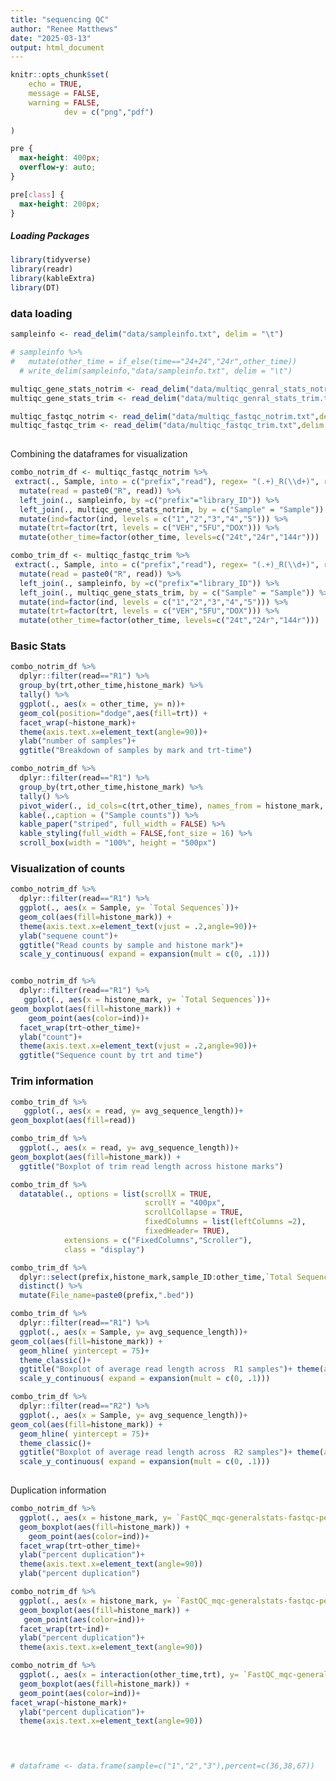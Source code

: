 ```yaml
---
title: "sequencing QC"
author: "Renee Matthews"
date: "2025-03-13"
output: html_document
---
```


```r
knitr::opts_chunk$set(
	echo = TRUE,
	message = FALSE,
	warning = FALSE,
			dev = c("png","pdf")
	
)
```

```css
pre {
  max-height: 400px;
  overflow-y: auto;
}

pre[class] {
  max-height: 200px;
}
```

##### Loading Packages

```r
library(tidyverse)
library(readr)
library(kableExtra)
library(DT)
```

### data loading

```r

sampleinfo <- read_delim("data/sampleinfo.txt", delim = "\t")

# sampleinfo %>%
#   mutate(other_time = if_else(time=="24+24","24r",other_time))
  # write_delim(sampleinfo,"data/sampleinfo.txt", delim = "\t")

multiqc_gene_stats_notrim <- read_delim("data/multiqc_genral_stats_notrim.txt",delim = "\t")
multiqc_gene_stats_trim <- read_delim("data/multiqc_genral_stats_trim.txt",delim = "\t")

multiqc_fastqc_notrim <- read_delim("data/multiqc_fastqc_notrim.txt",delim = "\t")
multiqc_fastqc_trim <- read_delim("data/multiqc_fastqc_trim.txt",delim = "\t")
    
```

Combining the dataframes for visualization

```r
combo_notrim_df <- multiqc_fastqc_notrim %>% 
 extract(., Sample, into = c("prefix","read"), regex= "(.+)_R(\\d+)", remove=FALSE) %>% 
  mutate(read = paste0("R", read)) %>% 
  left_join(., sampleinfo, by =c("prefix"="library_ID")) %>% 
  left_join(., multiqc_gene_stats_notrim, by = c("Sample" = "Sample")) %>% 
  mutate(ind=factor(ind, levels = c("1","2","3","4","5"))) %>% 
  mutate(trt=factor(trt, levels = c("VEH","5FU","DOX"))) %>% 
  mutate(other_time=factor(other_time, levels=c("24t","24r","144r")))

combo_trim_df <- multiqc_fastqc_trim %>% 
 extract(., Sample, into = c("prefix","read"), regex= "(.+)_R(\\d+)", remove=FALSE) %>% 
  mutate(read = paste0("R", read)) %>% 
  left_join(., sampleinfo, by =c("prefix"="library_ID")) %>% 
  left_join(., multiqc_gene_stats_trim, by = c("Sample" = "Sample")) %>% 
  mutate(ind=factor(ind, levels = c("1","2","3","4","5"))) %>% 
  mutate(trt=factor(trt, levels = c("VEH","5FU","DOX"))) %>% 
  mutate(other_time=factor(other_time, levels=c("24t","24r","144r")))
```

### Basic Stats

```r
combo_notrim_df %>% 
  dplyr::filter(read=="R1") %>% 
  group_by(trt,other_time,histone_mark) %>% 
  tally() %>% 
  ggplot(., aes(x = other_time, y= n))+
  geom_col(position="dodge",aes(fill=trt)) + 
  facet_wrap(~histone_mark)+
  theme(axis.text.x=element_text(angle=90))+
  ylab("number of samples")+
  ggtitle("Breakdown of samples by mark and trt-time")

combo_notrim_df %>% 
  dplyr::filter(read=="R1") %>% 
  group_by(trt,other_time,histone_mark) %>% 
  tally() %>% 
  pivot_wider(., id_cols=c(trt,other_time), names_from = histone_mark, values_from = n) %>% 
  kable(.,caption = ("Sample counts")) %>% 
  kable_paper("striped", full_width = FALSE) %>%
  kable_styling(full_width = FALSE,font_size = 16) %>%
  scroll_box(width = "100%", height = "500px")

```


### Visualization of counts

```r

combo_notrim_df %>% 
  dplyr::filter(read=="R1") %>% 
  ggplot(., aes(x = Sample, y= `Total Sequences`))+
  geom_col(aes(fill=histone_mark)) + 
  theme(axis.text.x=element_text(vjust = .2,angle=90))+
  ylab("sequene count")+
  ggtitle("Read counts by sample and histone mark")+
  scale_y_continuous( expand = expansion(mult = c(0, .1)))


combo_notrim_df %>% 
  dplyr::filter(read=="R1") %>% 
   ggplot(., aes(x = histone_mark, y= `Total Sequences`))+
geom_boxplot(aes(fill=histone_mark)) + 
    geom_point(aes(color=ind))+
  facet_wrap(trt~other_time)+
  ylab("count")+
  theme(axis.text.x=element_text(vjust = .2,angle=90))+
  ggtitle("Sequence count by trt and time")

```

### Trim information

```r
combo_trim_df %>% 
   ggplot(., aes(x = read, y= avg_sequence_length))+
geom_boxplot(aes(fill=read))

combo_trim_df %>% 
  ggplot(., aes(x = read, y= avg_sequence_length))+
geom_boxplot(aes(fill=histone_mark)) +
  ggtitle("Boxplot of trim read length across histone marks")

combo_trim_df %>% 
  datatable(., options = list(scrollX = TRUE, 
                              scrollY = "400px",
                              scrollCollapse = TRUE,
                              fixedColumns = list(leftColumns =2),
                              fixedHeader= TRUE),
            extensions = c("FixedColumns","Scroller"),
            class = "display")

combo_trim_df %>% 
  dplyr::select(prefix,histone_mark,sample_ID:other_time,`Total Sequences`) %>% 
  distinct() %>% 
  mutate(File_name=paste0(prefix,".bed"))


```


```r
combo_trim_df %>% 
  dplyr::filter(read=="R1") %>% 
  ggplot(., aes(x = Sample, y= avg_sequence_length))+
geom_col(aes(fill=histone_mark)) +
  geom_hline( yintercept = 75)+
  theme_classic()+
  ggtitle("Boxplot of average read length across  R1 samples")+ theme(axis.text.x=element_text(vjust = .2,angle=90))+
  scale_y_continuous( expand = expansion(mult = c(0, .1)))

combo_trim_df %>% 
  dplyr::filter(read=="R2") %>% 
  ggplot(., aes(x = Sample, y= avg_sequence_length))+
geom_col(aes(fill=histone_mark)) +
  geom_hline( yintercept = 75)+
  theme_classic()+
  ggtitle("Boxplot of average read length across  R2 samples")+ theme(axis.text.x=element_text(vjust = .2,angle=90))+
  scale_y_continuous( expand = expansion(mult = c(0, .1)))
  


```



Duplication information
```r
combo_notrim_df %>% 
  ggplot(., aes(x = histone_mark, y= `FastQC_mqc-generalstats-fastqc-percent_duplicates`))+
  geom_boxplot(aes(fill=histone_mark)) + 
    geom_point(aes(color=ind))+
  facet_wrap(trt~other_time)+
  ylab("percent duplication")+
  theme(axis.text.x=element_text(angle=90))
  ylab("percent duplication")

combo_notrim_df %>% 
  ggplot(., aes(x = histone_mark, y= `FastQC_mqc-generalstats-fastqc-percent_duplicates`))+
  geom_boxplot(aes(fill=histone_mark)) + 
   geom_point(aes(color=ind))+
  facet_wrap(trt~ind)+
  ylab("percent duplication")+
  theme(axis.text.x=element_text(angle=90))

combo_notrim_df %>% 
  ggplot(., aes(x = interaction(other_time,trt), y= `FastQC_mqc-generalstats-fastqc-percent_duplicates`))+
  geom_boxplot(aes(fill=histone_mark)) + 
  geom_point(aes(color=ind))+
facet_wrap(~histone_mark)+
  ylab("percent duplication")+
  theme(axis.text.x=element_text(angle=90))


  
```


```r



# dataframe <- data.frame(sample=c("1","2","3"),percent=c(36,38,67))
```


